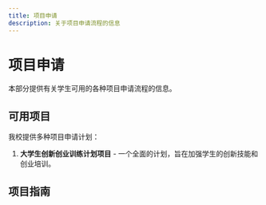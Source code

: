 ```yaml
---
title: 项目申请
description: 关于项目申请流程的信息
---
```


# 项目申请

本部分提供有关学生可用的各种项目申请流程的信息。

## 可用项目

我校提供多种项目申请计划：

1. **大学生创新创业训练计划项目** - 一个全面的计划，旨在加强学生的创新技能和创业培训。

## 项目指南

<Cards>
  <Card title="大学生创新创业训练计划项目" href="/zh/docs/01-project-application/01-innovation-program" />
</Cards> 